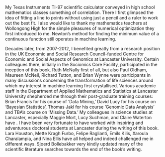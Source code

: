 \chapter{Acknowledgments}
\label{ch:acknowledgments}

My Texas Instruments TI-97 scientific calculator conveyed in high school mathematics classes something of correlation. There I first glimpsed the idea of fitting a line to points without using just a pencil and a ruler to work out the best fit. I also would like to thank my mathematics teachers at Wollongong High for the simple pleasures of numerical optimization they first introduced to me. Newton's method for finding the minimum value of a continuous function still operates in machine learning. 

Decades later, from 2007-2012, I benefited greatly from a research position in the UK Economic and Social Research Council-funded Centre for Economic and Social Aspects of Genomics at Lancaster University. Certain colleagues there, initially in the Sociomics Core Facility, participated in the inception of this  book. Ruth McNally first of all, but also Paul Oldham, Maureen McNeil, Richard Tutton, and Brian Wynne were participants in many discussions concerning the transformation of life sciences around which my interest in machine learning first crystallised. Various academic staff in the Department of Applied Mathematics and Statistics at Lancaster University shepherded me through their post-graduate training courses: Brian Francis for his course of 'Data Mining,' David Lucy for his course on 'Bayesian Statistics', Thomas Jakl for his course 'Genomic Data Analysis' and TBA's course on 'Missing Data.' My colleagues in science studies at Lancaster, especially Maggie Mort, Lucy Suchman, and Claire Waterton have .  I have been very fortunate to have worked with inspiring and adventurous doctoral students at Lancaster during the writing of this book. Lara Houston, Mette Kragh Furbo, Felipe Raglianti, Emils Kilis, Xaroula Charalampia, and Nina Ellis have all helped and indeed challenged me in different ways. Sjoerd Bollebakker very kindly updated many of the scientific literature searches towards the end of the book's writing. 
